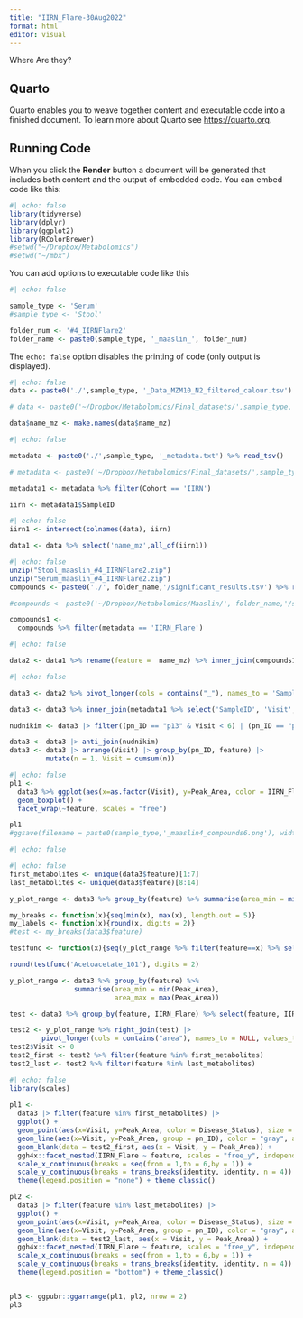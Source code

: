 ```yaml
---
title: "IIRN_Flare-30Aug2022"
format: html
editor: visual
---
```


Where Are they?

## Quarto

Quarto enables you to weave together content and executable code into a finished document. To learn more about Quarto see <https://quarto.org>.

## Running Code

When you click the **Render** button a document will be generated that includes both content and the output of embedded code. You can embed code like this:

```r
#| echo: false
library(tidyverse)
library(dplyr)
library(ggplot2)
library(RColorBrewer)
#setwd("~/Dropbox/Metabolomics")
#setwd("~/mbx")
```

You can add options to executable code like this

```r
#| echo: false

sample_type <- 'Serum'
#sample_type <- 'Stool'

folder_num <- '#4_IIRNFlare2'
folder_name <- paste0(sample_type, '_maaslin_', folder_num)
```

The `echo: false` option disables the printing of code (only output is displayed).

```r
#| echo: false
data <- paste0('./',sample_type, '_Data_MZM10_N2_filtered_calour.tsv') %>% read_tsv()

# data <- paste0('~/Dropbox/Metabolomics/Final_datasets/',sample_type, '_Data_MZM10_N2_filtered_calour.tsv') %>% read_tsv()

data$name_mz <- make.names(data$name_mz)
```

```r
#| echo: false

metadata <- paste0('./',sample_type, '_metadata.txt') %>% read_tsv()

# metadata <- paste0('~/Dropbox/Metabolomics/Final_datasets/',sample_type, '_metadata.txt') %>% read_tsv()

metadata1 <- metadata %>% filter(Cohort == 'IIRN')

iirn <- metadata1$SampleID
```

```r
#| echo: false
iirn1 <- intersect(colnames(data), iirn)

data1 <- data %>% select('name_mz',all_of(iirn1))
```

```r
#| echo: false
unzip("Stool_maaslin_#4_IIRNFlare2.zip")
unzip("Serum_maaslin_#4_IIRNFlare2.zip")
compounds <- paste0('./', folder_name,'/significant_results.tsv') %>% read_tsv()

#compounds <- paste0('~/Dropbox/Metabolomics/Maaslin/', folder_name,'/significant_results.tsv') %>% read_tsv()

compounds1 <- 
  compounds %>% filter(metadata == 'IIRN_Flare')
```

```r
#| echo: false

data2 <- data1 %>% rename(feature =  name_mz) %>% inner_join(compounds1 %>% select(feature))
```

```r
#| echo: false

data3 <- data2 %>% pivot_longer(cols = contains("_"), names_to = 'SampleID', values_to = 'Peak_Area')

data3 <- data3 %>% inner_join(metadata1 %>% select('SampleID', 'Visit', 'IIRN_Flare', 'Disease_Status', "pn_ID"))

nudnikim <- data3 |> filter((pn_ID == "p13" & Visit < 6) | (pn_ID == "p29" & Visit < 6)) 

data3 <- data3 |> anti_join(nudnikim)
data3 <- data3 |> arrange(Visit) |> group_by(pn_ID, feature) |> 
         mutate(n = 1, Visit = cumsum(n)) 
```

```r
#| echo: false
pl1 <- 
  data3 %>% ggplot(aes(x=as.factor(Visit), y=Peak_Area, color = IIRN_Flare)) + 
  geom_boxplot() + 
  facet_wrap(~feature, scales = "free")

pl1
#ggsave(filename = paste0(sample_type,'_maaslin4_compounds6.png'), width = 60, height = 60, units = "cm", pl1)
```

```r
#| echo: false

```

```r
#| echo: false
first_metabolites <- unique(data3$feature)[1:7]
last_metabolites <- unique(data3$feature)[8:14]
```

```r
y_plot_range <- data3 %>% group_by(feature) %>% summarise(area_min = min(Peak_Area), area_max = max(Peak_Area))

my_breaks <- function(x){seq(min(x), max(x), length.out = 5)}
my_labels <- function(x){round(x, digits = 2)}
#test <- my_breaks(data3$feature)

testfunc <- function(x){seq(y_plot_range %>% filter(feature==x) %>% select(area_min) %>% as.numeric() , y_plot_range %>% filter(feature==x) %>% select(area_max) %>% as.numeric(), length.out = 4)}

round(testfunc('Acetoacetate_101'), digits = 2)
```

```r
y_plot_range <- data3 %>% group_by(feature) %>% 
                summarise(area_min = min(Peak_Area),
                          area_max = max(Peak_Area))

test <- data3 %>% group_by(feature, IIRN_Flare) %>% select(feature, IIRN_Flare) %>% unique()

test2 <- y_plot_range %>% right_join(test) |>
        pivot_longer(cols = contains("area"), names_to = NULL, values_to = "Peak_Area")
test2$Visit <- 0
test2_first <- test2 %>% filter(feature %in% first_metabolites)
test2_last <- test2 %>% filter(feature %in% last_metabolites)
```


```r
#| echo: false
library(scales)
 
pl1 <-
  data3 |> filter(feature %in% first_metabolites) |>
  ggplot() +
  geom_point(aes(x=Visit, y=Peak_Area, color = Disease_Status), size = 3) + 
  geom_line(aes(x=Visit, y=Peak_Area, group = pn_ID), color = "gray", alpha = .5) +
  geom_blank(data = test2_first, aes(x = Visit, y = Peak_Area)) +
  ggh4x::facet_nested(IIRN_Flare ~ feature, scales = "free_y", independent = "y") +
  scale_x_continuous(breaks = seq(from = 1,to = 6,by = 1)) + 
  scale_y_continuous(breaks = trans_breaks(identity, identity, n = 4)) + 
  theme(legend.position = "none") + theme_classic()

pl2 <-
  data3 |> filter(feature %in% last_metabolites) |>
  ggplot() +
  geom_point(aes(x=Visit, y=Peak_Area, color = Disease_Status), size = 3) + 
  geom_line(aes(x=Visit, y=Peak_Area, group = pn_ID), color = "gray", alpha = .5) +
  geom_blank(data = test2_last, aes(x = Visit, y = Peak_Area)) +
  ggh4x::facet_nested(IIRN_Flare ~ feature, scales = "free_y", independent = "y") +
  scale_x_continuous(breaks = seq(from = 1,to = 6,by = 1)) + 
  scale_y_continuous(breaks = trans_breaks(identity, identity, n = 4)) + 
  theme(legend.position = "bottom") + theme_classic()


pl3 <- ggpubr::ggarrange(pl1, pl2, nrow = 2)
pl3

```

```r

```
